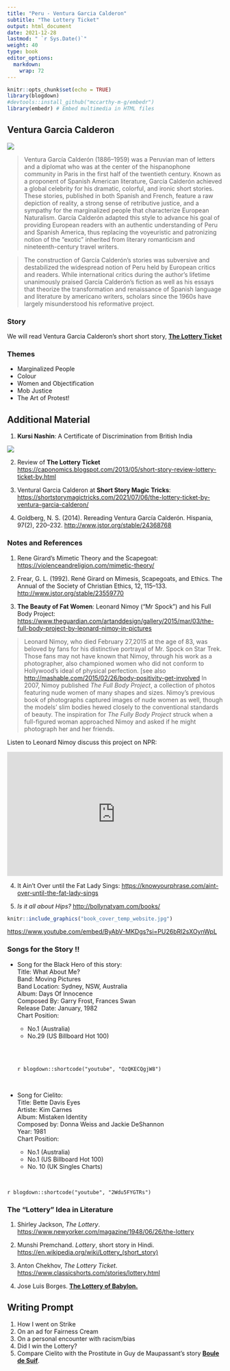 ```yaml
---
title: "Peru - Ventura Garcia Calderon"
subtitle: "The Lottery Ticket"
output: html_document
date: 2021-12-28
lastmod: " `r Sys.Date()`"
weight: 40
type: book
editor_options: 
  markdown: 
    wrap: 72
---
```


```r
knitr::opts_chunk$set(echo = TRUE)
library(blogdown)
#devtools::install_github("mccarthy-m-g/embedr")
library(embedr) # Embed multimedia in HTML files
```

## Ventura Garcia Calderon

![](https://upload.wikimedia.org/wikipedia/commons/thumb/2/2a/Ventura_Garcia_Calderon.jpg/330px-Ventura_Garcia_Calderon.jpg)

> Ventura García Calderón (1886–1959) was a Peruvian man of letters and
> a diplomat who was at the center of the hispanophone community in
> Paris in the first half of the twentieth century. Known as a proponent
> of Spanish American literature, García Calderón achieved a global
> celebrity for his dramatic, colorful, and ironic short stories. These
> stories, published in both Spanish and French, feature a raw depiction
> of reality, a strong sense of retributive justice, and a sympathy for
> the marginalized people that characterize European Naturalism. García
> Calderón adapted this style to advance his goal of providing European
> readers with an authentic understanding of Peru and Spanish America,
> thus replacing the voyeuristic and patronizing notion of the "exotic"
> inherited from literary romanticism and nineteenth-century travel
> writers.

> The construction of García Calderón's stories was subversive and
> destabilized the widespread notion of Peru held by European critics
> and readers. While international critics during the author's lifetime
> unanimously praised García Calderón's fiction as well as his essays
> that theorize the transformation and renaissance of Spanish language
> and literature by americano writers, scholars since the 1960s have
> largely misunderstood his reformative project.

### Story

We will read Ventura Garcia Calderon's short short story, <u>[**The
Lottery Ticket**](/pdf/ISTW/TheLotteryTicket.docx)</u>

### Themes

-   Marginalized People
-   Colour
-   Women and Objectification
-   Mob Justice
-   The Art of Protest!

## Additional Material

1.  **Kursi Nashin**: A Certificate of Discrimination from British India

![](KursiNashin.jpg)

2.  Review of **The Lottery Ticket**
    <u><https://caponomics.blogspot.com/2013/05/short-story-review-lottery-ticket-by.html></u>

3.  Ventural Garcia Calderon at **Short Story Magic Tricks**:
    <u><https://shortstorymagictricks.com/2021/07/06/the-lottery-ticket-by-ventura-garcia-calderon/></u>

4.  Goldberg, N. S. (2014). Rereading Ventura García Calderón. Hispania,
    97(2), 220–232. <u><http://www.jstor.org/stable/24368768></u>

### Notes and References

1.  Rene Girard's Mimetic Theory and the Scapegoat:
    <u><https://violenceandreligion.com/mimetic-theory/></u>

2.  Frear, G. L. (1992). René Girard on Mimesis, Scapegoats, and Ethics.
    The Annual of the Society of Christian Ethics, 12, 115–133.
    <u><http://www.jstor.org/stable/23559770></u>
    
4.  **The Beauty of Fat Women**: Leonard Nimoy ("Mr Spock") and his Full
    Body Project:
    <u><https://www.theguardian.com/artanddesign/gallery/2015/mar/03/the-full-body-project-by-leonard-nimoy-in-pictures></u>

> Leonard Nimoy, who died February 27,2015 at the age of 83, was beloved
> by fans for his distinctive portrayal of Mr. Spock on Star Trek. Those
> fans may not have known that Nimoy, through his work as a
> photographer, also championed women who did not conform to Hollywood's
> ideal of physical perfection. [see also
> <u><http://mashable.com/2015/02/26/body-positivity-get-involved></u> In
> 2007, Nimoy published *The Full Body Project*, a collection of photos
> featuring nude women of many shapes and sizes. Nimoy's previous book
> of photographs captured images of nude women as well, though the
> models' slim bodies hewed closely to the conventional standards of
> beauty. The inspiration for *The Fully Body Project* struck when a
> full-figured woman approached Nimoy and asked if he might photograph
> her and her friends.

Listen to Leonard Nimoy discuss this project on NPR:

<iframe src="https://www.npr.org/player/embed/15912659/15912667" width="100%" height="290" frameborder="0" scrolling="no" title="NPR embedded audio player">

</iframe>

4.  It Ain't Over until the Fat Lady Sings:
    <u><https://knowyourphrase.com/aint-over-until-the-fat-lady-sings></u>

5.  *Is it all about Hips?* <u><http://bollynatyam.com/books/></u>

```r
knitr::include_graphics("book_cover_temp_website.jpg")
```

<u><https://www.youtube.com/embed/ByAbV-MKDgs?si=PU26bRl2sXOynWpL></u>

### Songs for the Story !!

-   Song for the Black Hero of this story:\
    Title: What About Me?\
    Band: Moving Pictures\
    Band Location: Sydney, NSW, Australia\
    Album: Days Of Innocence\
    Composed By: Garry Frost, Frances Swan\
    Release Date: January, 1982\
    Chart Position:

    -   No.1 (Australia)
    -   No.29 (US Billboard Hot 100)

    \
    <br>

    `r blogdown::shortcode("youtube", "OzQKECQgjW8")`

    <br>

-   Song for Cielito:\
    Title: Bette Davis Eyes\
    Artiste: Kim Carnes\
    Album: Mistaken Identity\
    Composed by: Donna Weiss and Jackie DeShannon\
    Year: 1981\
    Chart Position:

    -   No.1 (Australia)
    -   No.1 (US Billboard Hot 100)
    -   No. 10 (UK Singles Charts)

<br>

`r blogdown::shortcode("youtube", "2Wdu5FYGTRs")`

### The "Lottery" Idea in Literature

1.  Shirley Jackson, *The Lottery*.
    <u><https://www.newyorker.com/magazine/1948/06/26/the-lottery></u>

2.  Munshi Premchand. *Lottery*, short story in Hindi.
    <u>[https://en.wikipedia.org/wiki/Lottery\_(short_story)](https://en.wikipedia.org/wiki/Lottery_(short_story)){.uri}</u>

3.  Anton Chekhov, *The Lottery Ticket*.
    <u><https://www.classicshorts.com/stories/lottery.html></u>

4.  Jose Luis Borges. <u>[**The Lottery of
    Babylon.**](Jorge%20Luis%20Borges%20-%20The%20lottery%20of%20Babylon.pdf)</u>


## Writing Prompt

1.  How I went on Strike
2.  On an ad for Fairness Cream
3.  On a personal encounter with racism/bias
4.  Did I win the Lottery?
5.  Compare Cielito with the Prostitute in Guy de Maupassant's story <u>[**Boule de Suif**](/courses/6-in-short-the-world/modules/20-france-guydemaupassant/)</u>.






